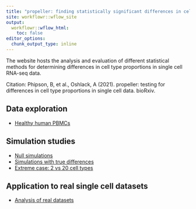 ```yaml
---
title: "propeller: finding statistically significant differences in cell type populations in single cell data"
site: workflowr::wflow_site
output:
  workflowr::wflow_html:
    toc: false
editor_options:
  chunk_output_type: inline
---
```


The website hosts the analysis and evaluation of different statistical methods for 
determining differences in cell type proportions in single cell RNA-seq data. 

Citation:
Phipson, B, et al., Oshlack, A (2021). propeller: testing for differences in 
cell type proportions in single cell data. bioRxiv. 

## Data exploration

* [Healthy human PBMCs](pbmcJP.html)

## Simulation studies 

* [Null simulations](nullsims.html)
* [Simulations with true differences](SimTrueDiff.html)
* [Extreme case: 2 vs 20 cell types](Sims2vs20CT.html)
  
## Application to real single cell datasets  

* [Analysis of real datasets](RealDataAnalysis.html)
  

